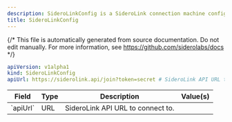 ```yaml
---
description: SideroLinkConfig is a SideroLink connection machine configuration document.
title: SideroLinkConfig
---
```


{/*
This file is automatically generated from source documentation.
Do not edit manually. For more information, see https://github.com/siderolabs/docs
*/}










```yaml
apiVersion: v1alpha1
kind: SideroLinkConfig
apiUrl: https://siderolink.api/join?token=secret # SideroLink API URL to connect to.
```


<table>
  <thead>
    <tr>
      <th>Field</th>
      <th>Type</th>
      <th>Description</th>
      <th>Value(s)</th>
    </tr>
  </thead>
  <tbody>
    <tr>
      <td>`apiUrl`</td>
      <td>URL</td>
      <td>SideroLink API URL to connect to. </td>
      <td></td>
    </tr>
  </tbody>
</table>





